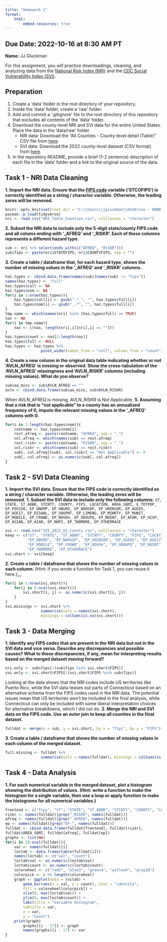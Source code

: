 ```yaml
---
title: "Homework 2"
format:
    html:
        embed-resources: true
---
```


__Due Date:__ 2022-10-16 at 8:30 AM PT
---


__Name:__ JJ Gluckman



For this assignment, you will practice downloadings, cleaning, and analyzing data from the [National Risk Index (NRI)](https://hazards.fema.gov/nri/) and the [CDC Social Vulnerability Index (SVI)](https://www.atsdr.cdc.gov/placeandhealth/svi/index.html).

## Preparation

1. Create a 'data' folder in the root directory of your repository.
1. Inside the 'data' folder, create a 'raw' folder.
1. Add and commit a '.gitignore' file to the root directory of this repository that excludes all contents of the 'data' folder.
1. Download the county-level NRI and SVI data for the entire United States. Place the data in the 'data/raw' folder.
    - NRI data: Download the "All Counties - County-level detail (Table)" CSV file from [here](https://hazards.fema.gov/nri/data-resources#csvDownload).
    - SVI data: Download the 2022 county-level dataset (CSV format) from [here](https://www.atsdr.cdc.gov/place-health/php/svi/svi-data-documentation-download.html).
1. In the repository README, provide a brief (1-2 sentence) description of each file in the 'data' folder and a link to the original source of the data.

## Task 1 - NRI Data Cleaning

__1. Import the NRI data. Ensure that the [FIPS code](https://en.wikipedia.org/wiki/Federal_Information_Processing_Standard_state_code) variable ('STCOFIPS') is correctly identified as a string / character variable. Otherwise, the leading zeros will be removed.__

``` r
knitr::opts_knit$set(root.dir = "C:\\Users\\jgluckman\\OneDrive - RAND Corporation\\Desktop\\Machine Learning\\HW_02\\")
pacman::p_load(tidyverse)
nri <- read.csv("NRI_Table_Counties.csv", colClasses = "character")
```

__2. Subset the NRI data to include only the 5-digit state/county FIPS code and all colums ending with '\_AFREQ' and '\_RISKR'. Each of these columns represents a different hazard type.__

``` r
sub <- nri %>% select(ends_with(c("AFREQ", "RISKR")))
sub$fips <- paste(nri$STATEFIPS, nri$COUNTYFIPS, sep = "")
```
__3. Create a table / dataframe that, for each hazard type, shows the number of missing values in the '\_AFREQ' and '\_RISKR' columns.__
```r
haz.types <- cbind.data.frame(names(sub)[names(sub) != "fips"])
names(haz.types) <- "full"
haz.types$call <- NA
haz.types$nom <- NA
for(i in 1:nrow(haz.types)){
    haz.types$call[i] <- gsub(".*_", "", haz.types$full[i])
    haz.types$nom[i] <- gsub("_.*", "", haz.types$full[i])
}
tmp.name <- which(names(nri) %in% (haz.types$full) == TRUE)
nas <- NA
for(i in tmp.name){
    nas <- c(nas, length(nri[,i][nri[,i] == ""]))
}
haz.types$count <- nas[2:length(nas)]
haz.types$full <- NULL
haz.types <- haz.types %>%
                pivot_wider(names_from = "call", values_from = "count")
```
__4. Create a new column in the original data table indicating whether or not 'AVLN_AFREQ' is missing or observed. Show the cross-tabulation of the 'AVLN_AFREQ' missingness and 'AVLN_RISKR' columns (including missing values). What do you observe?__
``` r
sub$aa_miss <- sub$AVLN_AFREQ == ""
avln <- cbind.data.frame(sub$aa_miss, sub$AVLN_RISKR)
```
When AVLN_AFREQ is missing, AVLN_RISKR is Not Applicable.
__5. Assuming that a risk that is "not applicable" to a county has an annualized frequency of 0, impute the relevant missing values in the '\_AFREQ' columns with 0.__
```r
for(i in 1:length(haz.types$nom)){
    rootname <- haz.types$nom[i]
    rost.afreq <- paste(rootname, "AFREQ", sep = "_")
    col.afreq <- which(names(sub) == rost.afreq)
    rost.riskr <- paste(rootname, "RISKR", sep = "_")
    col.riskr <- which(names(sub) == rost.riskr)
    sub[, col.afreq][sub[, col.riskr] == "Not Applicable"] <- 0
    sub[, col.afreq] <- as.numeric(sub[, col.afreq])
}
```


## Task 2 - SVI Data Cleaning

__1. Import the SVI data. Ensure that the FIPS code is correctly identified as a string / character variable. Otherwise, the leading zeros will be removed.__
__1. Subset the SVI data to include only the following columns:__
`ST, STATE, ST_ABBR, STCNTY, COUNTY, FIPS, LOCATION, AREA_SQMI, E_TOTPOP, EP_POV150, EP_UNEMP, EP_HBURD, EP_NOHSDP, EP_UNINSUR, EP_AGE65, EP_AGE17, EP_DISABL, EP_SNGPNT, EP_LIMENG, EP_MINRTY, EP_MUNIT, EP_MOBILE, EP_CROWD, EP_NOVEH, EP_GROUPQ, EP_NOINT, EP_AFAM, EP_HISP, EP_ASIAN, EP_AIAN, EP_NHPI, EP_TWOMORE, EP_OTHERRACE`
``` r
svi <- read.csv("SVI_2022_US_County.csv", colClasses = "character")
keep <- c("ST", "STATE", "ST_ABBR", "STCNTY", "COUNTY", "FIPS", "LOCATION", "AREA_SQMI", "E_TOTPOP", "EP_POV150", "EP_UNEMP", 
          "EP_HBURD", "EP_NOHSDP", "EP_UNINSUR", "EP_AGE65", "EP_AGE17", "EP_DISABL", "EP_SNGPNT", "EP_LIMENG", "EP_MINRTY", "EP_MUNIT", 
          "EP_MOBILE", "EP_CROWD", "EP_NOVEH", "EP_GROUPQ", "EP_NOINT", "EP_AFAM", "EP_HISP", "EP_ASIAN", "EP_AIAN", "EP_NHPI", 
          "EP_TWOMORE", "EP_OTHERRACE")
svi.short <- svi[keep]
```
__2. Create a table / dataframe that shows the number of missing values in each column.__
(Hint: if you wrote a function for Task 1, you can reuse it here.)__

``` r
for(i in 1:nrow(svi.short)){
    for(j in 8:ncol(svi.short)){
        svi.short[i, j] <- as.numeric(svi.short[i, j])
    }
}
svi.missings <- svi.short %>%
                summarise(cols = names(svi.short), 
                missings = colSums(is.na(svi.short)))
```

## Task 3 - Data Merging
__1. Identify any FIPS codes that are present in the NRI data but not in the SVI data and vice versa. Describe any discrepancies and possible causes? What to these discrepancies, if any, mean for interpreting results based on the merged dataset moving forward?__
``` r
nri.only <- sub$fips[!(sub$fips %in% svi.short$FIPS)]
svi.only <- svi.short$FIPS[!(svi.short$FIPS %in% sub$fips)]
```
Looking at the data shows that the NRI codes include US territories like Puerto Rico, while the SVI data teases out parts of Connecticut based on an alternative schema from the FIPS codes used in the NRI data. The potential issues mean that US territories won't be included in the final analysis, while Connecticut can only be included with some liberal interpretation choices for alternative breakdowns, which I did not do.
__2. Merge the NRI and SVI data on the FIPS code. Use an outer join to keep all counties in the final dataset.__
``` r
fulldat <- merge(x = sub, y = svi.short, by.x = "fips", by.y = "FIPS")

```
__3. Create a table / dataframe that shows the number of missing values in each column of the merged dataset.__

``` r
full.missing <- fulldat %>%
                summarise(cols = names(fulldat), missings = colSums(is.na(fulldat)))
```

## Task 4 - Data Analysis

__1. For each numerical variable in the merged dataset, plot a histogram showing the distribution of values. (Hint: write a function to make the histogram for a single variable, then use a loop or apply function to make the histograms for all numerical variables.)__

``` r
frontend <- c("fips", "ST", "STATE", "ST_ABBR", "STCNTY", "COUNTY", "LOCATION", "aa_miss")
riskr <- names(fulldat)[grep("_RISKR", names(fulldat))]
afreq <- names(fulldat)[grep("_AFREQ", names(fulldat))]
ep <- names(fulldat)[grep("EP_", names(fulldat))]
fulldat <- cbind.data.frame(fulldat[frontend], fulldat[riskr], 
fulldat$AREA_SQMI, fulldat[afreq], fulldat[ep])
graphs <- list(NA)
for(i in 28:ncol(fulldat)){
    var <- names(fulldat)[i]
    loctab <- data.frame(table(fulldat[i]))
    names(loctab) <- c("val", "count")
    loctab$val <- as.numeric(loctab$val)
    loctab$count <- as.numeric(loctab$count)
    colorwheel <- c("red2", "blue3", "green4", "yellow4", "gray10")
    colorpick <- i %% length(colorwheel)
    graph <- ggplot(data = loctab) +
        geom_bar(aes(x = val, y = count), stat = "identity", 
        fill = colorwheel[colorpick]) + 
        xlim(0, max(loctab$val)) +
        ylim(0, max(loctab$count)) +
        labs(title = "Variable Histogram",
        subtitle = var,
        x = var,
        y = "Count")
    print(graph)
        graphs[[i - 27]] <- graph
        names(graphs)[i - 27] <- var
}
```